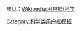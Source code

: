 {{Userbox
  |border-c = #000000
  |border-s = 1
  |id-c     = #FFFFFF
  |id-s     = 9
  |id-fc    = #000000
  |info-c   = white
  |info-s   = 9
  |info-fc  = black
  |id       = [[File:Schroedingers cat film.svg|60px|center]]
  |info     = 這個用戶認同-{zh-hans:'''[[薛定諤的貓]]'''; zh-hant:'''[[薛丁格的貓]]'''}-理論，亦認為未知事物存在無限可能。
}}
<noinclude>
<p style="clear: both; padding-top: 2em">
参见：[[Wikipedia:用户框/科学]]
</p>
[[Category:科学类用户框模板]]
</noinclude>